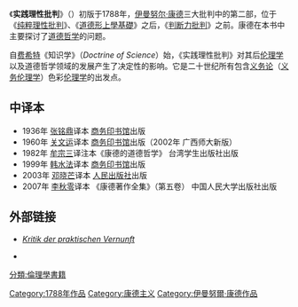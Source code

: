 {{Infobox book}}《'''实践理性批判'''》（{{lang-de|Kritik der praktischen Vernunft}}）初版于1788年，[[伊曼努尔·康德|伊曼努尔·康德]]三大批判中的第二部，位于《[[纯粹理性批判|纯粹理性批判]]》、《[[道德形上學基礎|道德形上學基礎]]》之后，《[[判断力批判|判断力批判]]》之前。康德在本书中主要探讨了[[道德哲学|道德哲学]]的问题。

自[[费希特|费希特]]《知识学》（''Doctrine of Science''）始，《实践理性批判》对其后[[伦理学|伦理学]]以及道德哲学领域的发展产生了决定性的影响。它是二十世纪所有包含[[義務倫理學|义务论]]（[[义务伦理学|义务伦理学]]）色彩[[伦理学|伦理学]]的出发点。

== 中译本 ==
* 1936年  [[张铭鼎|张铭鼎]]译本  [[商务印书馆|商务印书馆]]出版
* 1960年  [[关文运|关文运]]译本  [[商务印书馆|商务印书馆]]出版（2002年  广西师大新版）
* 1982年  [[牟宗三|牟宗三]]译注本《康德的道德哲学》  台湾学生出版社出版
* 1999年  [[韩水法|韩水法]]译本  [[商务印书馆|商务印书馆]]出版
* 2003年  [[邓晓芒|邓晓芒]]译本  [[人民出版社|人民出版社]]出版
* 2007年  [[李秋零|李秋零]]译本  《康德著作全集》（第五卷）  中国人民大学出版社出版

== 外部链接 ==
{{wikisourcelang|en|Critique of Practical Reason}}
* {{de}}[http://www.korpora.org/Kant/aa05/ ''Kritik der praktischen Vernunft'']{{Wayback|url=http://www.korpora.org/Kant/aa05/ |date=20090712012334 }}
* {{en}}{{gutenberg|no=5683|name=The Critique of Practical Reason}}

{{Authority control}}
[[Category:1788年作品|Category:1788年作品]]
[[Category:康德主义|Category:康德主义]]
[[Category:伊曼努爾·康德作品|Category:伊曼努爾·康德作品]]
[[分類:倫理學書籍|分類:倫理學書籍]]